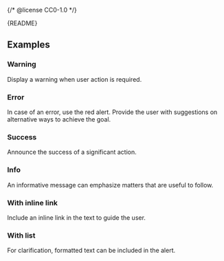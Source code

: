 {/* @license CC0-1.0 */}


<Meta of={AlertStories} />

<Markdown>{README}</Markdown>

<Primary />

<Controls />

## Examples

### Warning

Display a warning when user action is required.

<Canvas of={AlertStories.Warning} />

### Error

In case of an error, use the red alert.
Provide the user with suggestions on alternative ways to achieve the goal.

<Canvas of={AlertStories.Error} />

### Success

Announce the success of a significant action.

<Canvas of={AlertStories.Success} />

### Info

An informative message can emphasize matters that are useful to follow.

<Canvas of={AlertStories.Info} />

### With inline link

Include an inline link in the text to guide the user.

<Canvas of={AlertStories.WithInlineLink} />

### With list

For clarification, formatted text can be included in the alert.

<Canvas of={AlertStories.WithList} />
